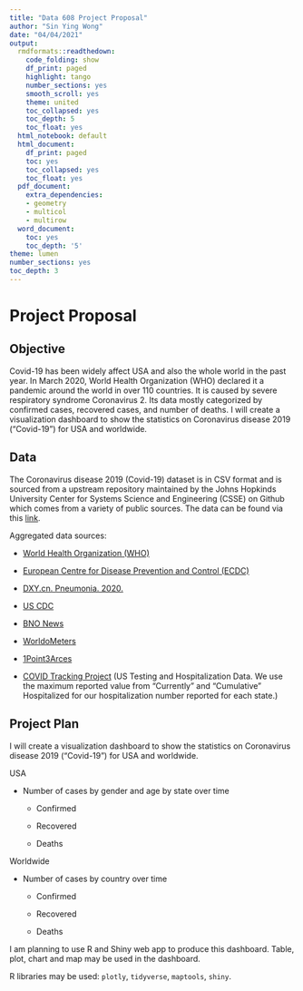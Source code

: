 ---
title: "Data 608 Project Proposal"
author: "Sin Ying Wong"
date: "04/04/2021"
output:
  rmdformats::readthedown:
    code_folding: show
    df_print: paged
    highlight: tango
    number_sections: yes
    smooth_scroll: yes
    theme: united
    toc_collapsed: yes
    toc_depth: 5
    toc_float: yes
  html_notebook: default
  html_document:
    df_print: paged
    toc: yes
    toc_collapsed: yes
    toc_float: yes
  pdf_document:
    extra_dependencies:
    - geometry
    - multicol
    - multirow
  word_document:
    toc: yes
    toc_depth: '5'
theme: lumen
number_sections: yes
toc_depth: 3
---

# Project Proposal

## Objective

Covid-19 has been widely affect USA and also the whole world in the past year. In March 2020, World Health Organization (WHO) declared it a pandemic around the world in over 110 countries. It is caused by severe respiratory syndrome Coronavirus 2. Its data mostly categorized by confirmed cases, recovered cases, and number of deaths.  I will create a visualization dashboard to show the statistics on Coronavirus disease 2019 ("Covid-19") for USA and worldwide.


## Data

The Coronavirus disease 2019 (Covid-19) dataset is in CSV format and is sourced from a upstream repository maintained by the Johns Hopkinds University Center for Systems Science and Engineering (CSSE) on Github which comes from a variety of public sources. The data can be found via this [link](https://github.com/datasets/covid-19).

Aggregated data sources:

- [World Health Organization (WHO)](https://www.who.int/)

- [European Centre for Disease Prevention and Control (ECDC)](https://www.ecdc.europa.eu/en/geographical-distribution-2019-ncov-cases)

- [DXY.cn. Pneumonia. 2020.](http://3g.dxy.cn/newh5/view/pneumonia)

- [US CDC](https://www.cdc.gov/coronavirus/2019-ncov/index.html)

- [BNO News](https://bnonews.com/index.php/2020/02/the-latest-coronavirus-cases/)

- [WorldoMeters](https://www.worldometers.info/coronavirus/)

- [1Point3Arces](https://coronavirus.1point3acres.com/en)

- [COVID Tracking Project](https://covidtracking.com/data) (US Testing and Hospitalization Data. We use the maximum reported value from "Currently" and "Cumulative" Hospitalized for our hospitalization number reported for each state.)


## Project Plan

I will create a visualization dashboard to show the statistics on Coronavirus disease 2019 ("Covid-19") for USA and worldwide.

USA

- Number of cases by gender and age by state over time

  - Confirmed

  - Recovered

  - Deaths

Worldwide

- Number of cases by country over time

  - Confirmed

  - Recovered

  - Deaths
  
I am planning to use R and Shiny web app to produce this dashboard. Table, plot, chart and map may be used in the dashboard.

R libraries may be used: `plotly`, `tidyverse`, `maptools`, `shiny`.